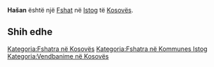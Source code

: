 {{Fshat në Kosovës
 | Emri                = Hašan
| srp_N_name = Hašan
| srp_N_FULL_NAME_RO = Hašan
| srp_N_FULL_NAME_ND_RO = Hasan
| srp_N_SORT_NAME_RG = HASAN
| srp_N_FULL_NAME_RG = Hašan
| srp_N_FULL_NAME_ND_RG = Hasan

 | Emri (Rasa dhanore) = 
 | Figura              = 
 | Shteti              = Kosovo
 | Komuna              = Istog
 | Kodi postar         = 
 | Sipërfaqja          = 

 | Popullsia           = 

 | Regj. i popullsisë  = 
 | Dend. e popullsisë  = 
 | Faqja zyrtare       = 
 <!--- Koordinatat ----> 
 | Gjerësia            = 42.443056
 | Gjatësia            = 21.519722
 | Lartësia            = 
}}
'''Hašan''' është një [[Fshat]] në [[Istog]] të [[Kosovës]].

<!-- == Gjeografia == -->
<!-- == Historia == -->
<!-- == Demografia == -->
== Shih edhe ==
{{Komuna Istog}}
{{Kosovo-Administrata-Cung}}

[[Kategoria:Fshatra në Kosovës]]
[[Kategoria:Fshatra në Kommunes Istog]]
[[Kategoria:Vendbanime në Kosovës]]
